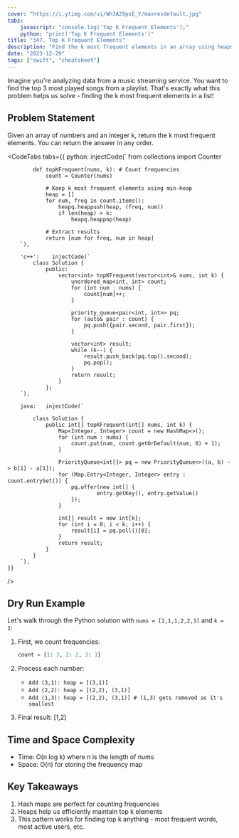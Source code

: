 ```yaml
---
cover: "https://i.ytimg.com/vi/Wh3A29psE_Y/maxresdefault.jpg"
tabs:
    javascript: "console.log('Top K Frequent Elements');"
    python: "print('Top K Frequent Elements')"
title: "347. Top K Frequent Elements"
description: "Find the k most frequent elements in an array using heaps and hash maps."
date: "2023-12-29"
tags: ["swift", "cheatsheet"]
---
```



Imagine you're analyzing data from a music streaming service. You want to find the top 3 most played songs from a playlist. That's exactly what this problem helps us solve - finding the k most frequent elements in a list!

<YouTube title="Just Curious - Limmy's Homemade Show" videoId="FfTT7mxGw8I" />

## Problem Statement

Given an array of numbers and an integer k, return the k most frequent elements. You can return
the answer in any order.

<CodeTabs
    tabs={{
        python:  injectCode(`
            from collections import Counter

            def topKFrequent(nums, k): # Count frequencies
                count = Counter(nums)

                # Keep k most frequent elements using min-heap
                heap = []
                for num, freq in count.items():
                    heapq.heappush(heap, (freq, num))
                    if len(heap) > k:
                        heapq.heappop(heap)

                # Extract results
                return [num for freq, num in heap]
        `),

        'c++':    injectCode(`
            class Solution {
                public:
                    vector<int> topKFrequent(vector<int>& nums, int k) {
                        unordered_map<int, int> count;
                        for (int num : nums) {
                            count[num]++;
                        }

                        priority_queue<pair<int, int>> pq;
                        for (auto& pair : count) {
                            pq.push({pair.second, pair.first});
                        }

                        vector<int> result;
                        while (k--) {
                            result.push_back(pq.top().second);
                            pq.pop();
                        }
                        return result;
                    }
                };
        `),

        java:   injectCode(`

            class Solution {
                public int[] topKFrequent(int[] nums, int k) {
                    Map<Integer, Integer> count = new HashMap<>();
                    for (int num : nums) {
                        count.put(num, count.getOrDefault(num, 0) + 1);
                    }

                    PriorityQueue<int[]> pq = new PriorityQueue<>((a, b) -> b[1] - a[1]);
                    for (Map.Entry<Integer, Integer> entry : count.entrySet()) {
                        pq.offer(new int[] {
                                entry.getKey(), entry.getValue()
                        });
                    }

                    int[] result = new int[k];
                    for (int i = 0; i < k; i++) {
                        result[i] = pq.poll()[0];
                    }
                    return result;
                }
            }
        `),
    }}

/>

## Dry Run Example

Let's walk through the Python solution with `nums = [1,1,1,2,2,3]` and `k = 2`:

1. First, we count frequencies:

    ```python
    count = {1: 3, 2: 2, 3: 1}
    ```

2. Process each number:

    - `Add (3,1): heap = [(3,1)]`
    - `Add (2,2): heap = [(2,2), (3,1)]`
    - `Add (1,3): heap = [(2,2), (3,1)] # (1,3) gets removed as it's smallest`

3. Final result: [1,2]

## Time and Space Complexity

-   Time: O(n log k) where n is the length of nums
-   Space: O(n) for storing the frequency map

## Key Takeaways

1. Hash maps are perfect for counting frequencies
2. Heaps help us efficiently maintain top k elements
3. This pattern works for finding top k anything - most frequent words, most active users, etc.
